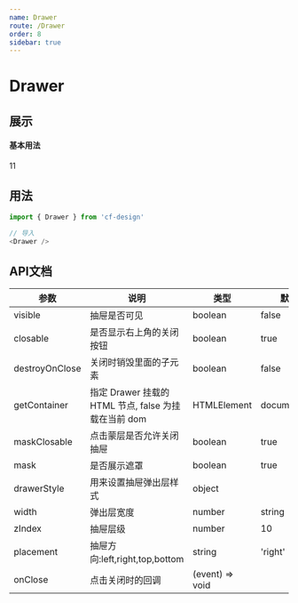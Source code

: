```yaml
---
name: Drawer
route: /Drawer
order: 8
sidebar: true
---
```



# Drawer

## 展示
#### 基本用法

<Playground>
    <Drawer visible={true}>
        11
    </Drawer>
</Playground>


## 用法

``` js
import { Drawer } from 'cf-design'

// 导入
<Drawer />
```

## API文档
|  参数  |  说明  |  类型  |  默认值  |
|  ---   |  ---  |  ---  |  ---  |
|  visible  |  抽屉是否可见  |  boolean  |  false  |
|  closable  |  是否显示右上角的关闭按钮  |  boolean  |  true  |
|  destroyOnClose  |  关闭时销毁里面的子元素  |  boolean  |  false  |
|  getContainer  |  指定 Drawer 挂载的 HTML 节点, false 为挂载在当前 dom  |  HTMLElement  |  document.body  |
|  maskClosable  |  点击蒙层是否允许关闭抽屉  |  boolean  |  true  |
|  mask  |  是否展示遮罩  |  boolean  |  true  |
|  drawerStyle  |  用来设置抽屉弹出层样式  |  object  |  |
|  width  |  弹出层宽度  |  number|string  |  '300px'  |
|  zIndex  |  抽屉层级  |  number  |  10  |
|  placement  |  抽屉方向:left,right,top,bottom  |  string  |  'right'  |
|  onClose  |  点击关闭时的回调  |  (event) => void  |  |